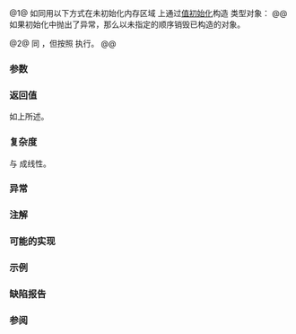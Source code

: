 {{cpp/title|uninitialized_value_construct_n}}
{{cpp/memory/navbar}}
{{dcl begin}}
{{dcl header|memory}}
{{dcla|num=1|since=c++17|constexpr=c++26|
template&lt; class NoThrowForwardIt, class Size &gt;
NoThrowForwardIt uninitialized_value_construct_n
    ( NoThrowForwardIt first, Size count );
}}
{{dcl|num=2|since=c++17|
template&lt; class ExecutionPolicy, class NoThrowForwardIt, class Size &gt;
NoThrowForwardIt uninitialized_value_construct_n
    ( ExecutionPolicy&amp;&amp; policy, NoThrowForwardIt first, Size count );
}}
{{dcl end}}

@1@ 如同用以下方式在未初始化内存区域 {{counted range|first|count}} 上通过[[cpp/language/value initialization|值初始化]]构造 {{c/core|typename std::iterator_traits&lt;NoThrowForwardIt&gt;::value_type}} 类型对象：
{{box|
{{c/core|1=for (; count &gt; 0; (void)++first, --count)}}&lt;br&gt;
{{nbspt|4}}{{c/core|::new (}}{{rlpi|voidify}}{{c/core|(*first))}}&lt;br&gt;
{{nbspt|8}}{{c/core|typename std::iterator_traits&lt;NoThrowForwardIt&gt;::value_type();}}&lt;br&gt;
{{c/core|return first;}}
}}
@@ 如果初始化中抛出了异常，那么以未指定的顺序销毁已构造的对象。

@2@ 同 {{v|1}}，但按照 {{c|policy}} 执行。
@@ {{cpp/algorithm/parallel overload precondition}}

===参数===
{{par begin}}
{{par|first|要初始化的元素范围的起始}}
{{par|count|要初始化的元素数量}}
{{par exec pol}}
{{par hreq}}
{{par req named|NoThrowForwardIt|ForwardIterator}}
{{par req|通过 {{tt|NoThrowForwardIt}} 合法实例的自增、复制、比较或间接均不抛出异常。}}
{{par end}}

===返回值===
如上所述。

===复杂度===
与 {{c|count}} 成线性。

===异常===
{{cpp/algorithm/parallel exceptions reporting behavior|singular=yes}}

===注解===
{{feature test macro|__cpp_lib_raw_memory_algorithms|std=C++26|value=202411L|{{c/core|constexpr}} 的[[cpp/memory#未初始化内存算法|特化内存算法]], {{vl|1}}}}

===可能的实现===
{{eq fun|1=
template&lt;class NoThrowForwardIt, class Size&gt;
constexpr ForwardIt uninitialized_value_construct_n(NoThrowForwardIt first, Size count)
{
    using T = typename std::iterator_traits&lt;NoThrowForwardIt&gt;::value_type;
    NoThrowForwardIt current = first;
    
    try
    {
        for (; countn &gt; 0; (void) ++current, --count)
            ::new (static_cast&lt;void*&gt;(std::addressof(*current))) T();
        return current;
    }
    catch (...)
    {
        std::destroy(first, current);
        throw;
    }
}
}}

===示例===
{{example|code=
#include &lt;iostream&gt;
#include &lt;memory&gt;
#include &lt;string&gt;

int main()
{
    struct S { std::string m{"默认值"}; };
    
    constexpr int n{3};
    alignas(alignof(S)) unsigned char mem[n * sizeof(S)];
    
    try
    {
        auto first{reinterpret_cast&lt;S*&gt;(mem)};
        auto last = std::uninitialized_value_construct_n(first, n);
        
        for (auto it{first}; it != last; ++it)
            std::cout &lt;&lt; it-&gt;m &lt;&lt; '\n';
        
        std::destroy(first, last);
    }
    catch (...)
    {
        std::cout &lt;&lt; "异常！\n";
    }

    // 对于标量类型，uninitialized_value_construct_n 会以零填充给定的未初始化内存区域。
    int v[]{1, 2, 3, 4};
    for (const int i : v)
        std::cout &lt;&lt; i &lt;&lt; ' ';
    std::cout &lt;&lt; '\n';
    std::uninitialized_value_construct_n(std::begin(v), std::size(v));
    for (const int i : v)
        std::cout &lt;&lt; i &lt;&lt; ' ';
    std::cout &lt;&lt; '\n';
}
|output=
默认值
默认值
默认值
1 2 3 4
0 0 0 0
}}

===缺陷报告===
{{dr list begin}}
{{dr list item|wg=lwg|dr=3870|std=C++20|before=此算法可以在 {{c/core|const}} 存储上创建对象|after=保持不允许}}
{{dr list end}}

===参阅===
{{dsc begin}}
{{dsc inc|cpp/memory/dsc uninitialized_value_construct}}
{{dsc inc|cpp/memory/dsc uninitialized_default_construct_n}}
{{dsc inc|cpp/memory/ranges/dsc uninitialized_value_construct_n}}
{{dsc end}}

{{langlinks|en|es|ja|ru}}